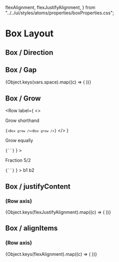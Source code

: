 
  flexAlignment,
  flexJustifyAlignment,
} from "../../ui/styles/atoms/properties/boxProperties.css";

<Meta title="Style Guide/Layout" />

# Box Layout

## Box / Direction

<Row label="Column (default)">
  <Box border="strong" padding="md" gap="lg" direction="column">
    <Square />
    <Square />
    <Square />
  </Box>
</Row>

<Row label="Row">
  <Box border="strong" padding="md" gap="lg" direction="row">
    <Square />
    <Square />
    <Square />
  </Box>
</Row>

## Box / Gap

<Box>
  {Object.keys(vars.space).map((c) => (
    <Row key={c} label={c}>
      <Box direction="row" border="strong" padding="md" gap={c}>
        <Square />
        <Square />
        <Square />
      </Box>
    </Row>
  ))}
</Box>

## Box / Grow

<Row
  label={
    <>
      <p>Grow shorthand</p>
      <code>{`<Box grow /><Box grow />`}</code>
    </>
  }
>
  <Box gap="lg">
    <Box direction="row" border="strong">
      <Box grow padding="md" borderRight="strong" />
      <Box centerContent padding="md" />
    </Box>
  </Box>
</Row>
<Row
  label={
    <>
      <p>Grow equally</p>
      <code>{`<Box grow /><Box grow />`}</code>
    </>
  }
>
  <Box gap="lg">
    <Box direction="row" border="strong">
      <Box grow padding="md" borderRight="strong" />
      <Box grow centerContent padding="md" />
    </Box>
  </Box>
</Row>
<Row
  label={
    <>
      <p>Fraction 5/2 </p>
      <code>{`<Box grow="x5"><Box grow="x2" />`}</code>
    </>
  }
>
  <Box gap="lg">
    <Box direction="row" border="strong">
      <Box grow="x4" padding="md" borderRight="strong">
        b1
      </Box>
      <Box centerContent grow="x2" padding="md">
        b2
      </Box>
    </Box>
  </Box>
</Row>

## Box / justifyContent

### (Row axis)

<Box>
  {Object.keys(flexJustifyAlignment).map((c) => (
    <Row key={c} label={c}>
      <Box
        padding="md"
        gap="md"
        aspectRatio="3/1"
        direction="row"
        border="strong"
        justifyContent={c}
      >
        <Square />
        <Square />
      </Box>
    </Row>
  ))}
</Box>

## Box / alignItems

### (Row axis)

<Box>
  {Object.keys(flexAlignment).map((c) => (
    <Row key={c} label={c}>
      <Box
        padding="md"
        gap="md"
        direction="row"
        aspectRatio="3/1"
        border="strong"
        alignItems={c}
      >
        <Square />
        <Square />
      </Box>
    </Row>
  ))}
</Box>
